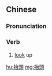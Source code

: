 {{also|抬头}}
==Chinese==
{{zh-forms|s=抬头}}

===Pronunciation===
{{zh-pron
|m=táitóu
|c=toi4 tau4
|mn=xm,zz:thâi-thâu
|cat=v
}}

===Verb===
{{zh-verb}}

# [[look]] up
#: {{zh-x|抬頭 吧，相信 愛 你 便 能 飛！|Look high! When you believe in love, you can soar in the sky!|C-LIT}}

[[hu:抬頭]]
[[mg:抬頭]]